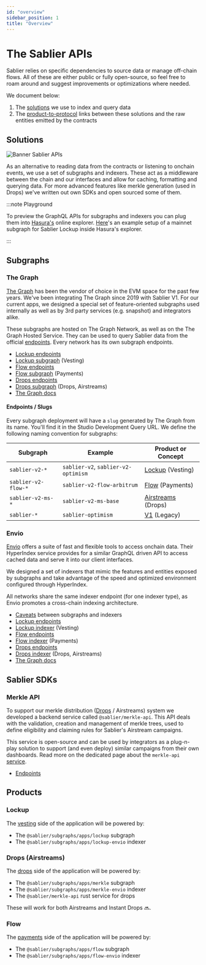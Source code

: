```yaml
---
id: "overview"
sidebar_position: 1
title: "Overview"
---
```



# The Sablier APIs

Sablier relies on specific dependencies to source data or manage off-chain flows. All of these are either public or
fully open-source, so feel free to roam around and suggest improvements or optimizations where needed.

We document below:

1. The [solutions](#solutions) we use to index and query data
2. The [product-to-protocol](#products) links between these solutions and the raw entities emitted by the contracts

## Solutions

![Banner Sablier APIs](/banner/docs-banner-apis.png)

As an alternative to reading data from the contracts or listening to onchain events, we use a set of subgraphs and
indexers. These act as a middleware between the chain and our interfaces and allow for caching, formatting and querying
data. For more advanced features like merkle generation (used in Drops) we've written out own SDKs and open sourced some
of them.

:::note Playground

To preview the GraphQL APIs for subgraphs and indexers you can plug them into
[Hasura's](https://cloud.hasura.io/public/graphiql) online explorer.
[Here](https://cloud.hasura.io/public/graphiql?endpoint=https://api.studio.thegraph.com/query/57079/sablier-v2/version/latest)'s
an example setup of a mainnet subgraph for Sablier Lockup inside Hasura's explorer.

:::

## Subgraphs

### The Graph

[The Graph](https://thegraph.com/) has been the vendor of choice in the EVM space for the past few years. We've been
integrating The Graph since 2019 with Sablier V1. For our current apps, we designed a special set of feature-oriented
subgraphs used internally as well as by 3rd party services (e.g. snapshot) and integrators alike.

These subgraphs are hosted on The Graph Network, as well as on the The Graph Hosted Service. They can be used to query
Sablier data from the official [endpoints](/api/lockup/endpoints). Every network has its own subgraph endpoints.

- [Lockup endpoints](/api/lockup/endpoints)
- [Lockup subgraph](https://github.com/sablier-labs/subgraphs/apps/lockup) (Vesting)
- [Flow endpoints](/api/flow/endpoints)
- [Flow subgraph](https://github.com/sablier-labs/subgraphs/apps/flow) (Payments)
- [Drops endpoints](/api/drops/endpoints)
- [Drops subgraph](https://github.com/sablier-labs/subgraphs/apps/merkle) (Drops, Airstreams)
- [The Graph docs](https://thegraph.com/docs/en/quick-start/)

<LinkPreview
  href="https://github.com/sablier-labs/subgraphs"
  icon="github"
  subtitle="@sablier/subgraphs"
  title="Sablier Subgraphs on Github"
/>

#### Endpoints / Slugs

Every subgraph deployment will have a `slug` generated by The Graph from its name. You'll find it in the Studio
Development Query URL. We define the following naming convention for subgraphs:

| Subgraph            | Example                             | Product or Concept                                |
| ------------------- | ----------------------------------- | ------------------------------------------------- |
| `sablier-v2-*`      | `sablier-v2`, `sablier-v2-optimism` | [Lockup](/concepts/lockup/overview) (Vesting)     |
| `sablier-v2-flow-*` | `sablier-v2-flow-arbitrum`          | [Flow](/concepts/flow/overview) (Payments)        |
| `sablier-v2-ms-*`   | `sablier-v2-ms-base`                | [Airstreams](/concepts/lockup/airstreams) (Drops) |
| `sablier-*`         | `sablier-optimism`                  | [V1](/api/legacy-v1) (Legacy)                     |

### Envio

[Envio](https://envio.dev/) offers a suite of fast and flexible tools to access onchain data. Their HyperIndex service
provides for a similar GraphQL driven API to access cached data and serve it into our client interfaces.

We designed a set of indexers that mimic the features and entities exposed by subgraphs and take advantage of the speed
and optimized environment configured through HyperIndex.

All networks share the same indexer endpoint (for one indexer type), as Envio promotes a cross-chain indexing
architecture.

- [Caveats](/api/caveats) between subgraphs and indexers
- [Lockup endpoints](/api/lockup/endpoints)
- [Lockup indexer](https://github.com/sablier-labs/subgraphs/apps/lockup-envio) (Vesting)
- [Flow endpoints](/api/lockup/endpoints)
- [Flow indexer](https://github.com/sablier-labs/subgraphs/apps/flow-envio) (Payments)
- [Drops endpoints](/api/drops/endpoints)
- [Drops indexer](https://github.com/sablier-labs/subgraphs/apps/merkle-envio) (Drops, Airstreams)
- [The Graph docs](https://thegraph.com/docs/en/quick-start/)

<LinkPreview
  href="https://github.com/sablier-labs/subgraphs"
  icon="github"
  subtitle="@sablier/subgraphs"
  title="Sablier Indexers on Github"
/>

## Sablier SDKs

### Merkle API

To support our merkle distribution ([Drops](/apps/features/drops) / Airstreams) system we developed a backend service
called `@sablier/merkle-api`. This API deals with the validation, creation and management of merkle trees, used to
define eligibility and claiming rules for Sablier's Airstream campaigns.

This service is open-source and can be used by integrators as a plug-n-play solution to support (and even deploy)
similar campaigns from their own dashboards. Read more on the dedicated page about the `merkle-api`
[service](/api/drops/merkle-api/overview).

- [Endpoints](/api/drops/endpoints)

<LinkPreview
  href="https://github.com/sablier-labs/merkle-api"
  icon="github"
  subtitle="@sablier/merkle-api - Rust based service for merkle distributions"
  title="Sablier Merkle API on Github"
/>

## Products

### Lockup

The [vesting](/apps/features/vesting) side of the application will be powered by:

- The `@sablier/subgraphs/apps/lockup` subgraph
- The `@sablier/subgraphs/apps/lockup-envio` indexer

### Drops (Airstreams)

The [drops](/apps/features/drops) side of the application will be powered by:

- The `@sablier/subgraphs/apps/merkle` subgraph
- The `@sablier/subgraphs/apps/merkle-envio` indexer
- The `@sablier/merkle-api` rust service for drops

These will work for both Airstreams and Instant Drops 🔜.

### Flow

The [payments](/apps/features/payments) side of the application will be powered by:

- The `@sablier/subgraphs/apps/flow` subgraph
- The `@sablier/subgraphs/apps/flow-envio` indexer
